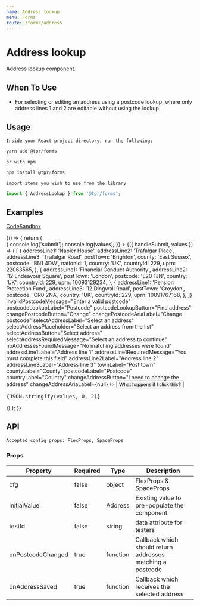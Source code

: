 ```yaml
---
name: Address lookup
menu: Forms
route: /forms/address
---
```



# Address lookup

Address lookup component.

## When To Use

- For selecting or editing an address using a postcode lookup, where only address lines 1 and 2 are editable without using the lookup.

## Usage

`Inside your React project directory, run the following:`

```js
yarn add @tpr/forms
```

`or with npm`

```js
npm install @tpr/forms
```

`import items you wish to use from the library`

```js
import { AddressLookup } from '@tpr/forms';
```

## Examples

[CodeSandbox](https://codesandbox.io)

<Playground>
	{() => {
		return (
			<Form
				onSubmit={(values) => {
					console.log('submit');
					console.log(values);
				}}
			>
				{({ handleSubmit, values }) => (
					<form onSubmit={handleSubmit}>
						<AddressLookup
							initialValue={{
								addressLine1: 'Napier House',
								addressLine2: 'Trafalgar Place',
								addressLine3: 'Trafalgar Road',
								postTown: 'Brighton',
								county: 'East Sussex',
								postcode: 'BN1 4DW',
								country: 'UK',
								countryId: 229,
								uprn: 22063565,
							}}
							onPostcodeChanged={(postcode) => [
								{
									addressLine1: 'Napier House',
									addressLine2: 'Trafalgar Place',
									addressLine3: 'Trafalgar Road',
									postTown: 'Brighton',
									county: 'East Sussex',
									postcode: 'BN1 4DW',
									nationId: 1,
									country: 'UK',
									countryId: 229,
									uprn: 22063565,
								},
								{
									addressLine1: 'Financial Conduct Authority',
									addressLine2: '12 Endeavour Square',
									postTown: 'London',
									postcode: 'E20 1JN',
									country: 'UK',
									countryId: 229,
									uprn: 10093129234,
								},
								{
									addressLine1: 'Pension Protection Fund',
									addressLine3: '12 Dingwall Road',
									postTown: 'Croydon',
									postcode: 'CR0 2NA',
									country: 'UK',
									countryId: 229,
									uprn: 10091767168,
								},
							]}
							invalidPostcodeMessage="Enter a valid postcode"
							postcodeLookupLabel="Postcode"
							postcodeLookupButton="Find address"
							changePostcodeButton="Change"
							changePostcodeAriaLabel="Change postcode"
							selectAddressLabel="Select an address"
							selectAddressPlaceholder="Select an address from the list"
							selectAddressButton="Select address"
							selectAddressRequiredMessage="Select an address to continue"
							noAddressesFoundMessage="No matching addresses were found"
							addressLine1Label="Address line 1"
							addressLine1RequiredMessage="You must complete this field"
							addressLine2Label="Address line 2"
							addressLine3Label="Address line 3"
							townLabel="Post town"
							countyLabel="County"
							postcodeLabel="Postcode"
							countryLabel="Country"
							changeAddressButton="I need to change the address"
							changeAddressAriaLabel={null}
							/>
    					<Button type="submit" cfg={{mt:3}}>What happens if I click this?</Button>
    					<pre>{JSON.stringify(values, 0, 2)}</pre>
    				</form>
    			)}
    		</Form>
    	);
    }}

</Playground>

## API

```
Accepted config props: FlexProps, SpaceProps
```

### Props

| Property          | Required | Type     | Description                                                |
| ----------------- | -------- | -------- | ---------------------------------------------------------- |
| cfg               | false    | object   | FlexProps & SpaceProps                                     |
| initialValue      | false    | Address  | Existing value to pre-populate the component               |
| testId            | false    | string   | data attribute for testers                                 |
| onPostcodeChanged | true     | function | Callback which should return addresses matching a postcode |
| onAddressSaved    | true     | function | Callback which receives the selected address               |
